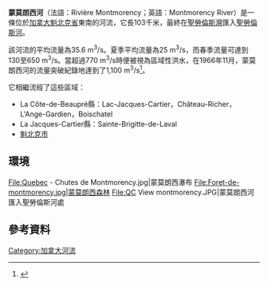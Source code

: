 {{Infobox river|name=蒙莫朗西河|map_caption=
|native_lang2=en
|pushpin_map_size=
|image=561 - Beaupre QC.JPG|image_caption=蒙莫朗西河河口|map=|map_size=|pushpin_map=|width_avg=|pushpin_map_caption=<!---------------------- LOCATION -->|width_min=|subdivision_type1=國家|subdivision_name1=加拿大|subdivision_type2=省|subdivision_name2=魁北克|subdivision_type3=區|subdivision_name3=[[首府区_(魁北克省)|首府區]]|length={{convert|103.7|km|mi|abbr=on}}
|native_name2=Montmorency River
|depth_min=|source1_elevation={{convert|845|m|abbr=on}}|mouth=聖勞倫斯河|depth_avg=|depth_max=|discharge1_location=|discharge1_min={{convert|2.2|m3/s|cuft/s|abbr=on}}三月|discharge1_avg={{convert|35.6|m3/s|cuft/s|abbr=on}}|discharge1_max={{convert|580|m3/s|cuft/s|abbr=on}}五月
<!---------------------- BASIN FEATURES -->|source1=Moran Lake|source1_location=魁北克地Lac-Jacques-Cartier|source1_coordinates={{coord|47|34|42|N|71|04|45|W|display=inline}}|width_max=
|native_name=Rivière Montmorency
|native_lang=fr
|mouth_location=魁北克的Boischatel|mouth_coordinates={{coord|46|53|06|N|71|08|36|W|display=inline,title}}|mouth_elevation={{convert|4|m|abbr=on}}|progression=|river_system=|basin_size={{convert|1150|km2|abbr=on}}|custom_label=|custom_data=|extra=|native_name_lang=en}}
 
'''蒙莫朗西河'''（法語：Rivière Montmorency；英語：Montmorency River）是一條位於[[加拿大|加拿大]][[魁北克省|魁北克省]]東南的河流，它長103千米，最終在[[聖羅倫斯灣|聖勞倫斯灣]]匯入[[圣劳伦斯河|聖勞倫斯河]]。
 
該河流的平均流量為35.6 m<sup>3</sup>/s。夏季平均流量為25 m<sup>3</sup>/s，而春季流量可達到130至650 m<sup>3</sup>/s。當超過770 m<sup>3</sup>/s時便被視為區域性洪水，在1966年11月，蒙莫朗西河的流量突破紀錄地達到了1,100 m<sup>3</sup>/s<ref>{{Cite web|title=Graphique des données à une station hydrométrique|url=https://www.cehq.gouv.qc.ca/suivihydro/graphique.asp?NoStation=051001|access-date=2020-11-02|website=www.cehq.gouv.qc.ca|archive-date=2019-12-09|archive-url=https://web.archive.org/web/20191209132732/https://www.cehq.gouv.qc.ca/suivihydro/graphique.asp?NoStation=051001|dead-url=no}}</ref>。
 
它相繼流經了這些區域：
 
* La Côte-de-Beaupré縣：Lac-Jacques-Cartier，Château-Richer，L'Ange-Gardien，Boischatel
* La Jacques-Cartier縣：Sainte-Brigitte-de-Laval
* [[魁北克市|魁北克市]]
 
== 環境 ==
<gallery>
File:Quebec - Chutes de Montmorency.jpg|蒙莫朗西瀑布
File:Foret-de-montmorency.jpg|[[蒙莫朗西森林|蒙莫朗西森林]]
File:QC View montmorency.JPG|蒙莫朗西河匯入聖勞倫斯河處
</gallery>
{{Commons category}}
 
== 參考資料 ==
{{Reflist}}

[[Category:加拿大河流|Category:加拿大河流]]